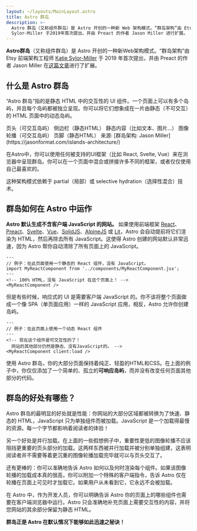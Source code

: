 ```yaml
---
layout: ~/layouts/MainLayout.astro
title: Astro 群岛
description: >-
  Astro 群岛（又称组件群岛）是 Astro 开创的一种新 Web 架构模式。“群岛架构”由 Etsy 前端架构工程师 Katie
  Sylor-Miller 于2019年首次提出，并由 Preact 的作者 Jason Miller 进行扩展。
---
```




**Astro群岛**（又称组件群岛）是 Astro 开创的一种新Web架构模式。“群岛架构”由 Etsy 前端架构工程师 [Katie Sylor-Miller](https://twitter.com/ksylor) 于 2019 年首次提出，并由 Preact 的作者 Jason Miller 在[这篇文章](https://jasonformat.com/islands-architecture/)进行了扩展。

## 什么是 Astro 群岛

“Astro 群岛“指的是静态 HTML 中的交互性的 UI 组件。一个页面上可以有多个岛屿，并且每个岛屿都被独立呈现。你可以将它们想象成在一片由静态（不可交互）的 HTML 页面中的动态岛屿。

<IslandsDiagram>
    <Fragment slot="headerApp">页头（可交互岛屿）</Fragment>
    <Fragment slot="sidebarApp">侧边栏（静态HTML）</Fragment>
    <Fragment slot="main">
        静态内容（比如文本、图片...）
    </Fragment>
    <Fragment slot="carouselApp">图像轮播（可交互岛屿）</Fragment>
    <Fragment slot="footer">页脚（静态HTML）</Fragment>
    <Fragment slot="source">来源: [群岛架构: Jason Miller](https://jasonformat.com/islands-architecture/)</Fragment>
</IslandsDiagram>

在Astro中，你可以使用任何被支持的UI框架（比如 React, Svelte, Vue）来在浏览器中呈现群岛。你可以在一个页面中混合或拼接许多不同的框架，或者仅仅使用自己最喜欢的。

这种架构模式依赖于 partial（局部）或 selective hydration（选择性混合）技术。

## 群岛如何在 Astro 中运作

**Astro 默认生成不含客户端 JavaScript 的网站。** 如果使用前端框架 [React](https://reactjs.org/)、[Preact](https://preactjs.com/)、[Svelte](https://svelte.dev/)、[Vue](https://vuejs.org/)、[SolidJS](https://www.solidjs.com/)、[AlpineJS](https://alpinejs.dev/) 或 [Lit](https://lit.dev/)，Astro 会自动提前将它们渲染为 HTML，然后再除去所有 JavaScript。这使得 Astro 创建的网站默认非常迅速，因为 Astro 帮你自动清除了所有页面上的 JavaScript。

```astro title="src/pages/index.astro"
---
// 例子：在此页面使用一个静态的 React 组件，没有 JavaScript。
import MyReactComponent from '../components/MyReactComponent.jsx';
---
<!-- 100% HTML，没有 JavaScript 在这个页面上！ -->
<MyReactComponent />
```

但是有些时候，响应式的 UI 是需要客户端 JavaScript 的。你不该将整个页面做成一个像 SPA（单页面应用）一样的 JavaScript 应用，相反，Astro 允许你创建岛屿。

```astro title="src/pages/index.astro" ins="client:load"
---
// 例子：在此页面上使用一个动态 React 组件
---
<!-- 现在这个组件是可交互性的了！
  网站的其他部分仍然是静态、没有JavaScript的。 -->
<MyReactComponent client:load />
```

使用 Astro 群岛，你的大部分页面保持着纯正、轻盈的HTML和CSS。在上面的例子中，你仅仅添加了一个简单的、孤立的**可响应岛屿**，而并没有改变任何页面其他部分的代码。

## 群岛的好处有哪些？

Astro 群岛的最明显的好处就是性能：你网站的大部分区域都被转换为了快速、静态的 HTML，JavaScript 只为单独组件而被加载。JavaScript 是一个加载得最慢的资源。每一个字节都影响着阅读者的体验！

另一个好处是并行加载。在上面的一些假想例子中，重要性更低的图像轮播不应该阻挡更重要的页头部分的加载。这两样东西被并行加载并被分别单独组建，这表明阅读者并不需要等着更沉重的图像轮播加载完毕就可以与页头交互了。

还有更棒的：你可以准确地告诉 Astro 如何以及何时渲染每个组件。如果该图像轮播的加载成本真的很高，你可以附加一个特殊的客户端指令，告诉 Astro 仅在轮播在页面上可见时才加载它。如果用户从未看到它，它永远不会被加载。

在 Astro 中，作为开发人员，你可以明确告诉 Astro 你的页面上的哪些组件也需要在客户端浏览器中运行。Astro 只会准确地补充页面上需要交互性的内容，并将您网站的其余部分保留为静态 HTML。

**群岛正是 Astro 在默认情况下能够如此迅速之秘诀！**
